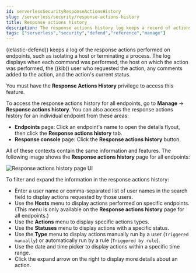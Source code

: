 ```yaml
---
id: serverlessSecurityResponseActionsHistory
slug: /serverless/security/response-actions-history
title: Response actions history
description: The response actions history log keeps a record of actions taken on endpoints.
tags: ["serverless","security","defend","reference","manage"]
---
```


<div id="response-actions-history"></div>

((elastic-defend)) keeps a log of the <DocLink id="serverlessSecurityResponseActions">response actions</DocLink> performed on endpoints, such as isolating a host or terminating a process. The log displays when each command was performed, the host on which the action was performed, the ((kib)) user who requested the action, any comments added to the action, and the action's current status.

<DocCallOut title="Requirement">

You must have the **Response Actions History** <DocLink id="serverlessSecurityEndpointManagementReq">privilege</DocLink> to access this feature.

</DocCallOut>

To access the response actions history for all endpoints, go to **Manage** -> **Response actions history**. You can also access the response actions history for an individual endpoint from these areas:

* **Endpoints** page: Click an endpoint's name to open the details flyout, then click the **Response actions history** tab.
* **Response console** page: Click the **Response actions history** button.

All of these contexts contain the same information and features. The following image shows the **Response actions history** page for all endpoints:

![Response actions history page UI](../images/response-actions-history/-management-admin-response-actions-history-page.png)

To filter and expand the information in the response actions history:

* Enter a user name or comma-separated list of user names in the search field to display actions requested by those users.
* Use the **Hosts** menu to display actions performed on specific endpoints. (This menu is only available on the **Response actions history** page for all endpoints.)
* Use the **Actions** menu to display specific actions types.
* Use the **Statuses** menu to display actions with a specific status.
* Use the **Type** menu to display actions manually run by a user (`Triggered manually`) or automatically run by a rule (`Triggered by rule`).
* Use the date and time picker to display actions within a specific time range.
* Click the expand arrow on the right to display more details about an action.

